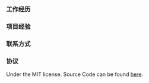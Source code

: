 
<Avatar />

### 工作经历

<Jobs />

### 项目经验

<Cards>
  <Card title="Profolio" href="https://bento.me/keqing" />
  <Card title="Blog" href="https://keqingblog.netlify.app/" />
  <Card title="Motion" href="https://blog.olivierlarose.com/tutorials" />
</Cards>

### 联系方式

<Contact />

### 协议

Under the MIT license. Source Code can be found [here](https://www.github.com/keqing77/fe-interview).
